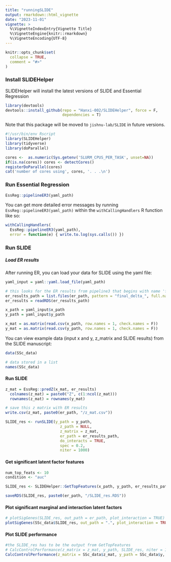 ```yaml
---
title: "runningSLIDE"
output: rmarkdown::html_vignette
date: "2023-11-01"
vignette: >
  %\VignetteIndexEntry{Vignette Title}
  %\VignetteEngine{knitr::rmarkdown}
  %\VignetteEncoding{UTF-8}
---
```


```r
knitr::opts_chunk$set(
  collapse = TRUE,
  comment = "#>"
)
```

### Install SLIDEHelper
SLIDEHelper will install the latest versions of SLIDE and Essential Regression
```r
library(devtools)
devtools::install_github(repo = "Hanxi-002/SLIDEHelper", force = F,
                         dependencies = T)
```

Note that this package will be moved to `jishnu-lab/SLIDE` in future versions.
```r
#!/usr/bin/env Rscript
library(SLIDEHelper)
library(tidyverse)
library(doParallel)

cores <-  as.numeric(Sys.getenv('SLURM_CPUS_PER_TASK', unset=NA))
if(is.na(cores)) cores <- detectCores()
registerDoParallel(cores)
cat('number of cores using', cores, '. . .\n')
```

### Run Essential Regression
```r
EssReg::pipelineER3(yaml_path)
```

You can get more detailed error messages by running `EssReg::pipelineER3(yaml_path)` within the `withCallingHandlers` R function like so:
```r
withCallingHandlers(
  EssReg::pipelineER3(yaml_path), 
  error = function(e) { write.to.log(sys.calls()) })
```

### Run SLIDE

##### Load ER results
After running ER, you can load your data for SLIDE using the yaml file:
```r
yaml_input = yaml::yaml.load_file(yaml_path)

# this looks for the ER results from pipeline3 that begins with name 'final_delta...' 
er_results_path = list.files(er_path, pattern = "final_delta_", full.names = T)
er_results = readRDS(er_results_path)

x_path = yaml_input$x_path
y_path = yaml_input$y_path

x_mat = as.matrix(read.csv(x_path, row.names = 1, check.names = F))
y_mat = as.matrix(read.csv(y_path, row.names = 1, check.names = F))

```

You can view example data (input x and y, z_matrix and SLIDE results) from the SLIDE manuscript:
```r
data(SSc_data)

# data stored in a list
names(SSc_data)
```

#### Run SLIDE
```r
z_mat = EssReg::predZ(x_mat, er_results)
  colnames(z_mat) = paste0("Z", c(1:ncol(z_mat)))
  rownames(z_mat) = rownames(y_mat)

# save this z matrix with ER results  
write.csv(z_mat, paste0(er_path, "/z_mat.csv"))

SLIDE_res <- runSLIDE(y_path = y_path,
                        z_path = NULL,
                        z_matrix = z_mat,
                        er_path = er_results_path,
                        do_interacts = TRUE,
                        spec = 0.2,
                        niter = 1000)
```

#### Get significant latent factor features
```r
num_top_feats <- 10
condition <- "auc"

SLIDE_res <- SLIDEHelper::GetTopFeatures(x_path, y_path, er_results_path, out_path = er_path, SLIDE_res, num_top_feats = num_top_feats, condition)

saveRDS(SLIDE_res, paste0(er_path, "/SLIDE_res.RDS"))
```

#### Plot significant marginal and interaction latent factors
```r
# plotSigGenes(SLIDE_res, out_path = er_path, plot_interaction = TRUE)
plotSigGenes(SSc_data$SLIDE_res, out_path = ".", plot_interaction = TRUE)
```

#### Plot SLIDE performance
```r
#the SLIDE_res has to be the output from GetTopFeatures
# CalcControlPerformance(z_matrix = z_mat, y_path, SLIDE_res, niter = 1000, condition, out_path = er_path)
CalcControlPerformance(z_matrix = SSc_data$z_mat, y_path = SSc_data$y, SLIDE_res = SSc_data$SLIDE_res, niter = 1000, condition, out_path = ".")
```


